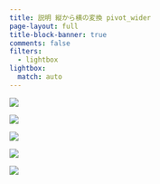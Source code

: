```yaml
---
title: 説明 縦から横の変換 pivot_wider
page-layout: full
title-block-banner: true
comments: false
filters:
  - lightbox
lightbox:
  match: auto
---
```


::: {layout-ncol=3}
![](slides/s5d/slides031.jpg){group="slides"}

![](slides/s5d/slides032.jpg){group="slides"}

![](slides/s5d/slides033.jpg){group="slides"}

![](slides/s5d/slides034.jpg){group="slides"}

![](slides/s5d/slides035.jpg){group="slides"}
:::
